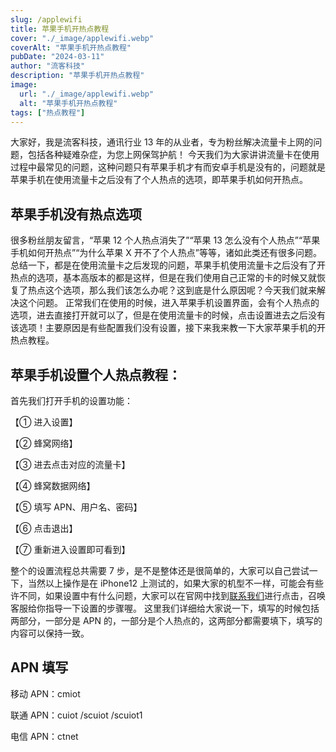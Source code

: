 ```yaml
---
slug: /applewifi
title: 苹果手机开热点教程
cover: "./_image/applewifi.webp"
coverAlt: "苹果手机开热点教程"
pubDate: "2024-03-11"
author: "流客科技"
description: "苹果手机开热点教程"
image:
  url: "./_image/applewifi.webp"
  alt: "苹果手机开热点教程"
tags: ["热点教程"]
---
```


大家好，我是流客科技，通讯行业 13 年的从业者，专为粉丝解决流量卡上网的问题，包括各种疑难杂症，为您上网保驾护航！
今天我们为大家讲讲流量卡在使用过程中最常见的问题，这种问题只有苹果手机才有而安卓手机是没有的，问题就是苹果手机在使用流量卡之后没有了个人热点的选项，即苹果手机如何开热点。

## 苹果手机没有热点选项

很多粉丝朋友留言，“苹果 12 个人热点消失了”“苹果 13 怎么没有个人热点”“苹果手机如何开热点”“为什么苹果 X 开不了个人热点”等等，诸如此类还有很多问题。总结一下，都是在使用流量卡之后发现的问题，苹果手机使用流量卡之后没有了开热点的选项，基本高版本的都是这样，但是在我们使用自己正常的卡的时候又就恢复了热点这个选项，那么我们该怎么办呢？这到底是什么原因呢？今天我们就来解决这个问题。
正常我们在使用的时候，进入苹果手机设置界面，会有个人热点的选项，进去直接打开就可以了，但是在使用流量卡的时候，点击设置进去之后没有该选项！主要原因是有些配置我们没有设置，接下来我来教一下大家苹果手机的开热点教程。
## 苹果手机设置个人热点教程：

首先我们打开手机的设置功能：

【① 进入设置】

【② 蜂窝网络】

【③ 进去点击对应的流量卡】

【④ 蜂窝数据网络】

【⑤ 填写 APN、用户名、密码】

【⑥ 点击退出】

【⑦ 重新进入设置即可看到】

整个的设置流程总共需要 7 步，是不是整体还是很简单的，大家可以自己尝试一下，当然以上操作是在 iPhone12 上测试的，如果大家的机型不一样，可能会有些许不同，如果设置中有什么问题，大家可以在官网中找到[联系我们](https://work.weixin.qq.com/kfid/kfc2fe2c8e9a362bb6c)进行点击，召唤客服给你指导一下设置的步骤喔。
这里我们详细给大家说一下，填写的时候包括两部分，一部分是 APN 的，一部分是个人热点的，这两部分都需要填下，填写的内容可以保持一致。

## APN 填写

移动 APN：cmiot

联通 APN：cuiot /scuiot /scuiot1

电信 APN：ctnet
